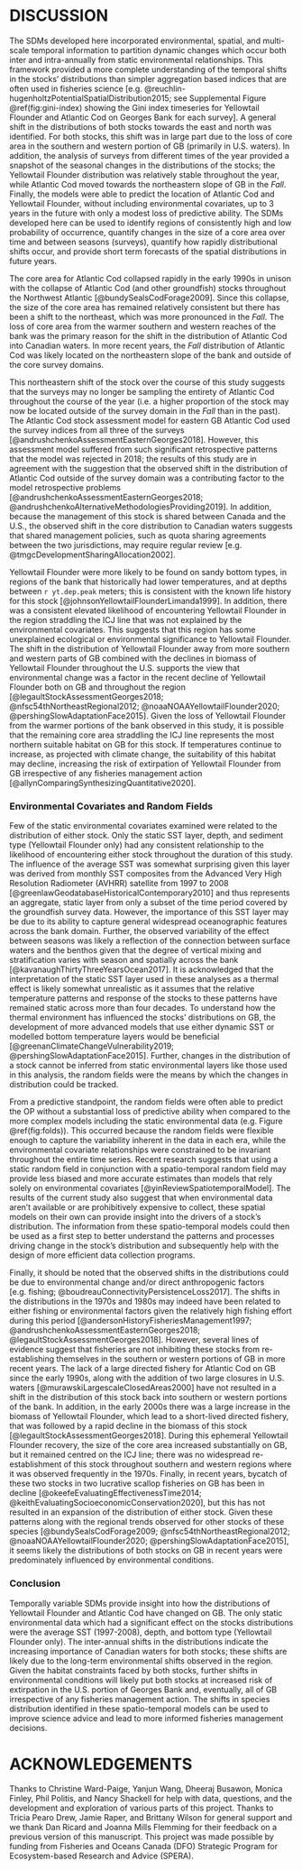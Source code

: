 # DISCUSSION

The SDMs developed here incorporated environmental, spatial, and multi-scale temporal information to partition dynamic changes which occur both inter and intra-annually from static environmental relationships. This framework provided a more complete understanding of the temporal shifts in the stocks' distributions than simpler aggregation based indices that are often used in fisheries science [e.g. @reuchlin-hugenholtzPotentialSpatialDistribution2015; see Supplemental Figure \@ref(fig:gini-index) showing the Gini index timeseries for Yellowtail Flounder and Atlantic Cod on Georges Bank for each survey]. A general shift in the distributions of both stocks towards the east and north was identified.  For both stocks, this shift was in large part due to the loss of core area in the southern and western portion of GB (primarily in U.S. waters). In addition, the analysis of surveys from different times of the year provided a snapshot of the seasonal changes in the distributions of the stocks; the Yellowtail Flounder distribution was relatively stable throughout the year, while Atlantic Cod moved towards the northeastern slope of GB in the *Fall*. Finally, the models were able to predict the location of Atlantic Cod and Yellowtail Flounder, without including environmental covariates, up to 3 years in the future with only a modest loss of predictive ability. The SDMs developed here can be used to identify regions of consistently high and low probability of occurrence, quantify changes in the size of a core area over time and between seasons (surveys), quantify how rapidly distributional shifts occur, and provide short term forecasts of the spatial distributions in future years.

The core area for Atlantic Cod collapsed rapidly in the early 1990s in unison with the collapse of Atlantic Cod (and other groundfish) stocks throughout the Northwest Atlantic [@bundySealsCodForage2009]. Since this collapse, the size of the core area has remained relatively consistent but there has been a shift to the northeast, which was more pronounced in the *Fall*. The loss of core area from the warmer southern and western reaches of the bank was the primary reason for the shift in the distribution of Atlantic Cod into Canadian waters. In more recent years, the *Fall* distribution of Atlantic Cod was likely located on the northeastern slope of the bank and outside of the core survey domains.

This northeastern shift of the stock over the course of this study suggests that the surveys may no longer be sampling the entirety of Atlantic Cod throughout the course of the year (i.e. a higher proportion of the stock may now be located outside of the survey domain in the *Fall* than in the past). The Atlantic Cod stock assessment model for eastern GB Atlantic Cod used the survey indices from all three of the surveys  [@andrushchenkoAssessmentEasternGeorges2018]. However, this assessment model suffered from such significant retrospective patterns that the model was rejected in 2018; the results of this study are in agreement with the suggestion that the observed shift in the distribution of Atlantic Cod outside of the survey domain was a contributing factor to the model retrospective problems [@andrushchenkoAssessmentEasternGeorges2018; @andrushchenkoAlternativeMethodologiesProviding2019]. In addition, because the management of this stock is shared between Canada and the U.S., the observed shift in the core distribution to Canadian waters suggests that shared management policies, such as quota sharing agreements between the two jurisdictions, may require regular review [e.g. @tmgcDevelopmentSharingAllocation2002]. <!--
The static SST layer and depth were the most influential covariates and indicated that cod preferred the colder portions of the bank throughout the year at depths between XX and XX meters. 
--->

Yellowtail Flounder were more likely to be found on sandy bottom types, in regions of the bank that historically had lower temperatures, and at depths between `r yt.dep.peak` meters; this is consistent with the known life history for this stock [@johnsonYellowtailFlounderLimanda1999]. In addition, there was a consistent elevated likelihood of encountering Yellowtail Flounder in the region straddling the ICJ line that was not explained by the environmental covariates. This suggests that this region has some unexplained ecological or environmental significance to Yellowtail Flounder. The shift in the distribution of Yellowtail Flounder away from more southern and western parts of GB combined with the declines in biomass of Yellowtail Flounder throughout the U.S. supports the view that environmental change was a factor in the recent decline of Yellowtail Flounder both on GB and throughout the region [@legaultStockAssessmentGeorges2018; @nfsc54thNortheastRegional2012; @noaaNOAAYellowtailFlounder2020; @pershingSlowAdaptationFace2015]. Given the loss of Yellowtail Flounder from the warmer portions of the bank observed in this study, it is possible that the remaining core area straddling the ICJ line represents the most northern suitable habitat on GB for this stock. If temperatures continue to increase, as projected with climate change, the suitability of this habitat may decline, increasing the risk of extirpation of Yellowtail Flounder from GB irrespective of any fisheries management action [@allynComparingSynthesizingQuantitative2020].

<!-- The high EP area for cod collapsed rapidly in the early 1990's in unison with the collapse of cod (and other groundfish) stocks throughout the Northwest Atlantic [@bundySealsCodForage2009]. Since the collapse the core area has remained relatively consistent but has continued to slowly shift to the north and east, though the shift is more pronounced in the fall. The fall distribution of cod is likely now located on the northeastern slope of the bank outside of the core Georges Bank survey domain. This northeastern shift of the population over the course of this study suggests that this population is found outside the Georges Bank survey domain throughout the course of the year (i.e. a higher proportion of the stock is now located outside of this area). Each of the survey indices area used as inputs to the cod stock assessment model for eastern GB cod [@andrushchenkoAssessmentEasternGeorges2018]. This assessment model suffered from such significant retrospective patterns that this stock assessment model was eventually rejected; it is possible that the observed shift in the distribution of cod outside of the survey domain was a contributing factor to the model retrospective problems which was not accounted for in the model [@andrushchenkoAssessmentEasternGeorges2018]. In addition, because the management of this stock is shared between Canada and the U.S., the observed shift in the core distribution to Canadian waters suggests that shared management policies, such as quota sharing agreements between the two jurisdictions, may require regular review [e.g. @tmgcDevelopmentSharingAllocation2002]. -->

<!-- In the U.S. portion of GB closures were put in place in 1994 to assist with the rebuilding of stocks in the region, these closures have been considered as instrumental in the rebuilding of several stocks in the late 1990s [@linkEffectsAreaClosures2005; @murawskiLargescaleClosedAreas2000]. On the Canadian side of GB the primary source of fishery mortality for these species comes from bycatch in the Canadian groundfish and offshore scallop fisheries. In an effort to protect spawning aggregations on Georges Bank from bycatch the Canadian groundfish fishery is excluded from GB from early February until the end of May while the COSF is excluded from fishing inside smaller time-area closures in February, March and June. The temporal shifts in the distribution of these stocks will result in changes in the efficacy of these closed areas over time in terms of protection of the species they were originally designed to protect. In general, the shifts in both stocks to the northeast suggests that closures towards the west of Georges Bank will be less effective in protecting these two stocks than they were when the closures were first implemented while closures towards the north-east portion of Georges Bank may have more influence on these stocks then they did in the past. Additionally, recent work has found little evidence for an effect of the smaller time-area closures in reducing bycatch from the Canadian Offshore Scallop Fishery (CITE PLOS-One). Spatio-temporal models such as these enables the development of metrics which can quantify the overlap between closed areas and the species they are designed to protect, which can lead to insights into the effectiveness of these closures and how the overlap has changes over time and throughout the year (CITE SOMEONE??). -->

### Environmental Covariates and Random Fields

Few of the static environmental covariates examined were related to the distribution of either stock. Only the static SST layer, depth, and sediment type (Yellowtail Flounder only) had any consistent relationship to the likelihood of encountering either stock throughout the duration of this study. The influence of the average SST was somewhat surprising given this layer was derived from monthly SST composites from the Advanced Very High Resolution Radiometer (AVHRR) satellite from 1997 to 2008 [@greenlawGeodatabaseHistoricalContemporary2010] and thus represents an aggregate, static layer from only a subset of the time period covered by the groundfish survey data. However, the importance of this SST layer may be due to its ability to capture general widespread oceanographic features across the bank domain. Further, the observed variability of the effect between seasons was likely a reflection of the connection between surface waters and the benthos given that the degree of vertical mixing and stratification varies with season and spatially across the bank [@kavanaughThirtyThreeYearsOcean2017]. It is acknowledged that the interpretation of the static SST layer used in these analyses as a thermal effect is likely somewhat unrealistic as it assumes that the relative temperature patterns and response of the stocks to these patterns have remained static across more than four decades. To understand how the thermal environment has influenced the stocks' distributions on GB, the development of more advanced models that use either dynamic SST or modelled bottom temperature layers would be beneficial [@greenanClimateChangeVulnerability2019; @pershingSlowAdaptationFace2015]. Further, changes in the distribution of a stock cannot be inferred from static environmental layers like those used in this analysis, the random fields were the means by which the changes in distribution could be tracked.

From a predictive standpoint, the random fields were often able to predict the OP without a substantial loss of predictive ability when compared to the more complex models including the static environmental data (e.g. Figure \@ref(fig:folds)). This occurred because the random fields were flexible enough to capture the variability inherent in the data in each era, while the environmental covariate relationships were constrained to be invariant throughout the entire time series. Recent research suggests that using a static random field in conjunction with a spatio-temporal random field may provide less biased and more accurate estimates than models that rely solely on environmental covariates [@yinReviewSpatiotemporalModel]. The results of the current study also suggest that when environmental data aren't available or are prohibitively expensive to collect, these spatial models on their own can provide insight into the drivers of a stock's distribution. The information from these spatio-temporal models could then be used as a first step to better understand the patterns and processes driving change in the stock's distribution and subsequently help with the design of more efficient data collection programs.

Finally, it should be noted that the observed shifts in the distributions could be due to environmental change and/or direct anthropogenic factors [e.g. fishing; @boudreauConnectivityPersistenceLoss2017]. The shifts in the distributions in the 1970s and 1980s may indeed have been related to either fishing or environmental factors given the relatively high fishing effort during this period [@andersonHistoryFisheriesManagement1997; @andrushchenkoAssessmentEasternGeorges2018; @legaultStockAssessmentGeorges2018]. However, several lines of evidence suggest that fisheries are not inhibiting these stocks from re-establishing themselves in the southern or western portions of GB in more recent years. The lack of a large directed fishery for Atlantic Cod on GB since the early 1990s, along with the addition of two large closures in U.S. waters [@murawskiLargescaleClosedAreas2000] have not resulted in a shift in the distribution of this stock back into southern or western portions of the bank. In addition, in the early 2000s there was a large increase in the biomass of Yellowtail Flounder, which lead to a short-lived directed fishery, that was followed by a rapid decline in the biomass of this stock [@legaultStockAssessmentGeorges2018]. During this ephemeral Yellowtail Flounder recovery, the size of the core area increased substantially on GB, but it remained centred on the ICJ line; there was no widespread re-establishment of this stock throughout southern and western regions where it was observed frequently in the 1970s. Finally, in recent years, bycatch of these two stocks in two lucrative scallop fisheries on GB has been in decline [@okeefeEvaluatingEffectivenessTime2014; @keithEvaluatingSocioeconomicConservation2020], but this has not resulted in an expansion of the distribution of either stock. Given these patterns along with the regional trends observed for other stocks of these species [@bundySealsCodForage2009; @nfsc54thNortheastRegional2012; @noaaNOAAYellowtailFlounder2020; @pershingSlowAdaptationFace2015], it seems likely the distributions of both stocks on GB in recent years were predominately influenced by environmental conditions.

### Conclusion

Temporally variable SDMs provide insight into how the distributions of Yellowtail Flounder and Atlantic Cod have changed on GB. The only static environmental data which had a significant effect on the stocks distributions were the average SST (1997-2008), depth, and bottom type (Yellowtail Flounder only). The inter-annual shifts in the distributions indicate the increasing importance of Canadian waters for both stocks; these shifts are likely due to the long-term environmental shifts observed in the region. Given the habitat constraints faced by both stocks, further shifts in environmental conditions will likely put both stocks at increased risk of extirpation in the U.S. portion of Georges Bank and, eventually, all of GB irrespective of any fisheries management action. The shifts in species distribution identified in these spatio-temporal models can be used to improve science advice and lead to more informed fisheries management decisions.

# ACKNOWLEDGEMENTS

Thanks to Christine Ward-Paige, Yanjun Wang, Dheeraj Busawon, Monica Finley, Phil Politis, and Nancy Shackell for help with data, questions, and the development and exploration of various parts of this project. Thanks to Tricia Pearo Drew, Jamie Raper, and Brittany Wilson for general support and we thank Dan Ricard and Joanna Mills Flemming for their feedback on a previous version of this manuscript. This project was made possible by funding from Fisheries and Oceans Canada (DFO) Strategic Program for Ecosystem-based Research and Advice (SPERA).

<!--- Old stuff --->

<!-- On the Canadian side of GB there has been no directed yellowtail fishery since 2012 [@legaultStockAssessmentGeorges2018]. The primary source of fishery mortality comes from bycatch in the Canadian groundfish and COSF fisheries. In an effort to protect these spawning aggregations from bycatch from these fisheries on GB the Canadian groundfish fishery is excluded from GB from early February until the end of May while the COSF is excluded from fishing inside the time-area closure analyzed in this study in June. Unfortunately, this time-area closure protects only a small proportion of the high EP yellowtail spawning area. While the area in which the COSF is excluded from are predominately regions in which yellowtail are commonly found, due to their limited size these closures are likely to have little impact on bycatch in the COSF. This aligns with previous research which found that bycatch rates from the COSF remain elevated when this closure is in place [Cite PLOS-one]. -->

<!-- In the U.S. portion of GB closures were put in place in 1994 to assist with the rebuilding of stocks in the region, these closures have been considered as instrumental in the rebuilding of several stocks in the late 1990s [@linkEffectsAreaClosures2005; @murawskiLargescaleClosedAreas2000].  Here we see a slight increase in the high EP area for yellowtail during spawning in CA I around the time the closure was put in place which followed a steady decline in the 1970s and 1980s. The high EP area has subsequently declined steadily for yellowtail during its spawning period in CA I.  While CA I historically had represented less than XXX of high EP yellowtail area, in recent decades this has dropped to near 0. Given the restrictions on fishing activity inside CA I during this period, it is likely that this shift in the distribution is due the shifting environmental conditions on GB [@allynComparingSynthesizingQuantitative2020]. Closed Area II (CA II), which straddles the ICJ line, had experienced a large rapid decline in high EP yellowtail area during spawning in the years leading up to the implementation of the CA II closure. This was followed by an large rapid increase in high EP for yellowtail when CA II was put in place.  In recent years CA II has contained a substantial proportion of the high EP yellowtail area on GB during spawning and appears to represent the last large scale habitat suitable for yellowtail on the U.S. side of GB. The rapid expansion of the core yellowtail habitat in the early 2000's was centred on CA II with spillover evident into Canada and corresponded to a rapid increase in yellowtail biomass on GB [@legaultStockAssessmentGeorges2018].  The core area of high EP for yellowtail remained relatively stable starting in the early 2000s and was similar in size to what was observed in the 1970s before this closure was put in place. While these results suggest evidence of a positive association between this closure and yellowtail status, the abrupt yellowtail population decline in the early 2010s [@legaultStockAssessmentGeorges2018], despite the ongoing minimal fishing effort in the area, suggest that the shifting environmental conditions on GB may now be effecting the stock within CA II [@pershingSlowAdaptationFace2015].  -->

<!--  -->

<!-- On the Canadian side of GB (approximated here by the domain of the COSF) while there has been a large decline in high EP area, this decline has been more muted than experienced in U.S. waters. Declines in Canada peaked at approximately XXX% in recent years. Combined with the losses observed in the U.S. this resulted in a rapid increase in the proportion of the high EP domain being located in Canada; Canada had accounted for only XXX % of high EP during spawning in the late 1980s, but in the most recent era the percentage of high EP area for cod in Canada had increased to XXX%.  -->

<!--As with yellowtail, spawning cod are protected by a closure of the groundfish fishery and a smaller time-area closure for the COSF. These time-area closures are relatively small  protect spawning aggregations of cod are predominately located in high EP areas, but due to their limited size the closures protect only a small percentage of the high cod EP area within the COSF domain. This agrees with evidence that bycatch rates remain elevated when this closure is in place due to the small size of these closures with respect to the area of the COSF [Cite PLOS-one]. -->

<!---On the U.S. side of GB there was a rapid decline in the high EP area within CA I for cod during spawning which continued even after this area was closed. This decline was similar to the decline observed at the bank scale and in recent years there has been no high EP area within CA I.  Similar rapid declines were observed in CA II and since 1987 this represents a loss of over XXX km² of high EP area in the U.S. despite the implementation of these closures. These two closures represented approximately XXX% of the high EP cod area during spawning in the late 1980s but only XXX% of the high EP spawning area on GB in more recent eras. These declines are similar to what has been experience throughout the U.S. side of GB during this time, with a loss of cod from U.S. waters and a shift in the distribution of the species to be predominately located in Canadian waters throughout the year. -->

\clearpage
